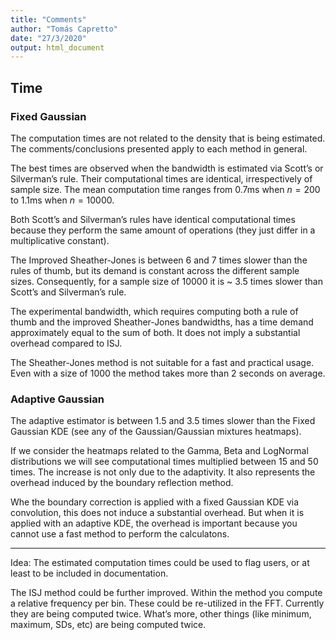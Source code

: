 ```yaml
---
title: "Comments"
author: "Tomás Capretto"
date: "27/3/2020"
output: html_document
---
```


## Time

### Fixed Gaussian

The computation times are not related to the density that is being estimated. The comments/conclusions presented apply to each method in general.

The best times are observed when the bandwidth is estimated via Scott's or Silverman's rule. Their computational times are identical, irrespectively of sample size. The mean computation time ranges from 0.7ms when $n=200$ to 1.1ms when $n=10000$.

Both Scott's and Silverman's rules have identical computational times because they perform the same amount of operations (they just differ in a multiplicative constant).

The Improved Sheather-Jones is between 6 and 7 times slower than the rules of thumb, but its demand is constant across the different sample sizes. Consequently, for a sample size of 10000 it is ~ 3.5 times slower than Scott's and Silverman's rule.

The experimental bandwidth, which requires computing both a rule of thumb and the improved Sheather-Jones bandwidths, has a time demand approximately equal to the sum of both. It does not imply a substantial overhead compared to ISJ.

The Sheather-Jones method is not suitable for a fast and practical usage. Even with a size of 1000 the method takes more than 2 seconds on average. 

### Adaptive Gaussian

The adaptive estimator is between 1.5 and 3.5 times slower than the Fixed Gaussian KDE (see any of the Gaussian/Gaussian mixtures heatmaps).

If we consider the heatmaps related to the Gamma, Beta and LogNormal distributions we will see computational times multiplied between 15 and 50 times. The increase is not only due to the adaptivity. It also represents the overhead induced by the boundary reflection method. 

Whe the boundary correction is applied with a fixed Gaussian KDE via convolution, this does not induce a substantial overhead. But when it is applied with an adaptive KDE, the overhead is important because you cannot use a fast method to perform the calculatons.

----------------------------------------

Idea: The estimated computation times could be used to flag users, or at least to be included in documentation.

The ISJ method could be further improved. Within the method you compute a relative frequency per bin. These could be re-utilized in the FFT. Currently they are being computed twice. What's more, other things (like minimum, maximum, SDs, etc) are being computed twice.